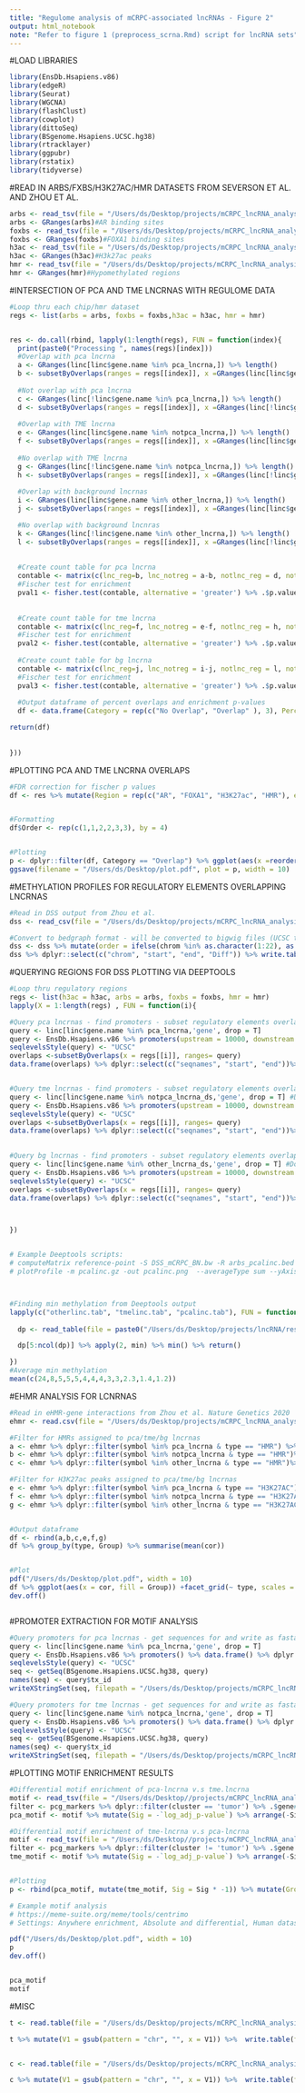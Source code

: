 ```yaml
---
title: "Regulome analysis of mCRPC-associated lncRNAs - Figure 2"
output: html_notebook
note: "Refer to figure 1 (preprocess_scrna.Rmd) script for lncRNA sets"
---
```


#LOAD LIBRARIES
```r
library(EnsDb.Hsapiens.v86)
library(edgeR)
library(Seurat)
library(WGCNA)
library(flashClust)
library(cowplot)
library(dittoSeq)
library(BSgenome.Hsapiens.UCSC.hg38)
library(rtracklayer)
library(ggpubr)
library(rstatix)
library(tidyverse)
```



#READ IN ARBS/FXBS/H3K27AC/HMR DATASETS FROM SEVERSON ET AL. AND ZHOU ET AL. 
```r
arbs <- read_tsv(file = "/Users/ds/Desktop/projects/mCRPC_lncRNA_analysis/data/AR.chip.hg38.bed", col_names = c("chr", "start", "end"))
arbs <- GRanges(arbs)#AR binding sites
foxbs <- read_tsv(file = "/Users/ds/Desktop/projects/mCRPC_lncRNA_analysis/data/FOXA1.chip.hg38.bed", col_names = c("chr", "start", "end"))
foxbs <- GRanges(foxbs)#FOXA1 binding sites
h3ac <- read_tsv(file = "/Users/ds/Desktop/projects/mCRPC_lncRNA_analysis/data/H3K27ac.chip.hg38.bed", col_names = c("chr", "start", "end"))
h3ac <- GRanges(h3ac)#H3k27ac peaks
hmr <- read_tsv(file = "/Users/ds/Desktop/projects/mCRPC_lncRNA_analysis/data/hmr.bed", col_names = c("chr", "start", "end"))
hmr <- GRanges(hmr)#Hypomethylated regions

```


#INTERSECTION OF PCA AND TME LNCRNAS WITH REGULOME DATA 
```r
#Loop thru each chip/hmr dataset
regs <- list(arbs = arbs, foxbs = foxbs,h3ac = h3ac, hmr = hmr)


res <- do.call(rbind, lapply(1:length(regs), FUN = function(index){
  print(paste0("Processing ", names(regs)[index]))
  #Overlap with pca lncrna
  a <- GRanges(linc[linc$gene.name %in% pca_lncrna,]) %>% length()
  b <- subsetByOverlaps(ranges = regs[[index]], x =GRanges(linc[linc$gene.name %in% pca_lncrna,]) ) %>% length()
  
  #Not overlap with pca lncrna
  c <- GRanges(linc[!linc$gene.name %in% pca_lncrna,]) %>% length()
  d <- subsetByOverlaps(ranges = regs[[index]], x =GRanges(linc[!linc$gene.name %in% pca_lncrna,]) ) %>% length()
  
  #Overlap with TME lncrna
  e <- GRanges(linc[linc$gene.name %in% notpca_lncrna,]) %>% length()
  f <- subsetByOverlaps(ranges = regs[[index]], x =GRanges(linc[linc$gene.name %in% notpca_lncrna,]) ) %>% length()
  
  #No overlap with TME lncrna
  g <- GRanges(linc[!linc$gene.name %in% notpca_lncrna,]) %>% length()
  h <- subsetByOverlaps(ranges = regs[[index]], x =GRanges(linc[!linc$gene.name %in% notpca_lncrna,]) ) %>% length()
  
  #Overlap with background lncrnas
  i <- GRanges(linc[linc$gene.name %in% other_lncrna,]) %>% length()
  j <- subsetByOverlaps(ranges = regs[[index]], x =GRanges(linc[linc$gene.name %in% other_lncrna,]) ) %>% length()

  #No overlap with background lncnras
  k <- GRanges(linc[!linc$gene.name %in% other_lncrna,]) %>% length()
  l <- subsetByOverlaps(ranges = regs[[index]], x =GRanges(linc[!linc$gene.name %in% other_lncrna,]) ) %>% length()
  
  
  #Create count table for pca lncrna
  contable <- matrix(c(lnc_reg=b, lnc_notreg = a-b, notlnc_reg = d, notlnc_notreg = c-d), 2, 2, dimnames = list(c("REG", "NREG"),c("LNC", "NLNC")))
  #Fischer test for enrichment
  pval1 <- fisher.test(contable, alternative = 'greater') %>% .$p.value
  
  
  #Create count table for tme lncrna
  contable <- matrix(c(lnc_reg=f, lnc_notreg = e-f, notlnc_reg = h, notlnc_notreg = g-h), 2, 2, dimnames = list(c("REG", "NREG"),c("LNC", "NLNC")))
  #Fischer test for enrichment
  pval2 <- fisher.test(contable, alternative = 'greater') %>% .$p.value
  
  #Create count table for bg lncrna
  contable <- matrix(c(lnc_reg=j, lnc_notreg = i-j, notlnc_reg = l, notlnc_notreg = k-l), 2, 2, dimnames = list(c("REG", "NREG"),c("LNC", "NLNC")))
  #Fischer test for enrichment
  pval3 <- fisher.test(contable, alternative = 'greater') %>% .$p.value
  
  #Output dataframe of percent overlaps and enrichment p-values
  df <- data.frame(Category = rep(c("No Overlap", "Overlap" ), 3), Percent = c((a-b)/a,b/a, (e-f)/e, f/e, (i-j)/i, j/i), Group = rep(c("Prostate-lncRNAs", "TME-lncRNAs", "Other lnRNAs"), each = 2 ), Pval= rep(c(pval1, pval2, pval3), each = 2), Total = rep(c(a,e,i),each = 2 ), Count = c((a-b),b, (e-f), f, (i-j), j), Region = rep(names(regs)[index], 6))

return(df)
  
  
}))


```

#PLOTTING PCA AND TME LNCRNA OVERLAPS
```r


  
#FDR correction for fischer p values
df <- res %>% mutate(Region = rep(c("AR", "FOXA1", "H3K27ac", "HMR"), each = 6))  %>% mutate(Adj.Pval = rep(p.adjust(unique(Pval)), each = 2)) %>% mutate(Sig = ifelse(Adj.Pval< 0.1, 1, 0.1)) %>% mutate(Group = paste0(Group, "\n n=", Total))


#Formatting 
df$Order <- rep(c(1,1,2,2,3,3), by = 4)


#Plotting
p <- dplyr::filter(df, Category == "Overlap") %>% ggplot(aes(x =reorder(Group, -Order), y = Percent, fill = Group)) +facet_grid(~ Region) + geom_col(width = 0.5)  + scale_fill_manual(values = c("darkgreen", "darkred", "navy")) + scale_alpha(range = c(0.5,1)) + ggsignif::geom_signif(y_position = c(0.8,0.8,0.8), annotation = c("ns" ,"*","*"),tip_length = 0.04, xmin = c(1,2,3), xmax = c(1,2,3), step_increase = 5 , textsize = 5) + xlab("Group") + theme_classic() + theme(axis.text.x = element_text( color="black", size=0, angle=45), text = element_text(size = 20))
ggsave(filename = "/Users/ds/Desktop/plot.pdf", plot = p, width = 10)


```


#METHYLATION PROFILES FOR REGULATORY ELEMENTS OVERLAPPING LNCRNAS
```r
#Read in DSS output from Zhou et al. 
dss <- read_csv(file = "/Users/ds/Desktop/projects/mCRPC_lncRNA_analysis/results/DSS_mCRPC_BN.csv", col_names = c("chrom", "start", "end", "Diff", "Stat"),col_types = cols(start = "c", end = "c") )

#Convert to bedgraph format - will be converted to bigwig files (UCSC tools) for deeptools plotting 
dss <- dss %>% mutate(order = ifelse(chrom %in% as.character(1:22), as.numeric(chrom), ifelse(chrom == "X", 23, 24)))  %>% arrange(order, start) %>% mutate(chrom = paste0("chr", chrom)) 
dss %>% dplyr::select(c("chrom", "start", "end", "Diff")) %>% write.table(file = "/Users/ds/Desktop/projects/mCRPC_lncRNA_analysis/results/DSS_mCRPC_BN.bedGraph", sep = "\t", row.names = F, col.names = F, quote = F)
```

#QUERYING REGIONS FOR DSS PLOTTING VIA DEEPTOOLS
```r
#Loop thru regulatory regions 
regs <- list(h3ac = h3ac, arbs = arbs, foxbs = foxbs, hmr = hmr)
lapply(X = 1:length(regs) , FUN = function(i){

#Query pca lncrnas - find promoters - subset regulatory elements overlapped with promoters - output regions as bed file    
query <- linc[linc$gene.name %in% pca_lncrna,'gene', drop = T] 
query <- EnsDb.Hsapiens.v86 %>% promoters(upstream = 10000, downstream = 10000) %>% data.frame() %>% dplyr::filter(gene_id %in% query) %>% GRanges()
seqlevelsStyle(query) <- "UCSC"
overlaps <-subsetByOverlaps(x = regs[[i]], ranges= query)
data.frame(overlaps) %>% dplyr::select(c("seqnames", "start", "end"))%>% write.table( file = paste0("/Users/ds/Desktop/projects/mCRPC_lncRNA_analysis/results/Deeptools/", names(regs)[i], "_pcalinc.bed"), sep = "\t", row.names = F, col.names = F, quote = F)


#Query tme lncrnas - find promoters - subset regulatory elements overlapped with promoters - output regions as bed file    
query <- linc[linc$gene.name %in% notpca_lncrna_ds,'gene', drop = T] #Downsampled to 91 to match number of pca lncrnas
query <- EnsDb.Hsapiens.v86 %>% promoters(upstream = 10000, downstream = 10000) %>% data.frame() %>% dplyr::filter(gene_id %in% query) %>% GRanges()
seqlevelsStyle(query) <- "UCSC"
overlaps <-subsetByOverlaps(x = regs[[i]], ranges= query)
data.frame(overlaps) %>% dplyr::select(c("seqnames", "start", "end"))%>% write.table( file = paste0("/Users/ds/Desktop/projects/mCRPC_lncRNA_analysis/results/Deeptools/", names(regs)[i], "_tmelinc.bed"), sep = "\t", row.names = F, col.names = F, quote = F)
 

#Query bg lncrnas - find promoters - subset regulatory elements overlapped with promoters - output regions as bed file    
query <- linc[linc$gene.name %in% other_lncrna_ds,'gene', drop = T] #Downsampled to 91 to match number of pca lncrnas
query <- EnsDb.Hsapiens.v86 %>% promoters(upstream = 10000, downstream = 10000) %>% data.frame() %>% dplyr::filter(gene_id %in% query) %>% GRanges()
seqlevelsStyle(query) <- "UCSC"
overlaps <-subsetByOverlaps(x = regs[[i]], ranges= query)
data.frame(overlaps) %>% dplyr::select(c("seqnames", "start", "end"))%>% write.table( file = paste0("/Users/ds/Desktop/projects/mCRPC_lncRNA_analysis/results/Deeptools/", names(regs)[i], "_otherlinc.bed"), sep = "\t", row.names = F, col.names = F, quote = F)



})


# Example Deeptools scripts: 
# computeMatrix reference-point -S DSS_mCRPC_BN.bw -R arbs_pcalinc.bed foxbs_pcalinc.bed h3ac_pcalinc.bed hmr_pcalinc.bed --referencePoint center -a 10000 -b 10000 -o pcalinc.gz --sortRegions no
# plotProfile -m pcalinc.gz -out pcalinc.png  --averageType sum --yAxisLabel "Differential methylation" --regionsLabel AR FOXA1 H3K27ac HMR --samplesLabel "Prostate lncRNAs"



#Finding min methylation from Deeptools output
lapply(c("otherlinc.tab", "tmelinc.tab", "pcalinc.tab"), FUN = function(i){
  
  dp <- read_table(file = paste0("/Users/ds/Desktop/projects/lncRNA/results/Deeptools/", i), skip = 1 )

  dp[5:ncol(dp)] %>% apply(2, min) %>% min() %>% return()

})
#Average min methylation
mean(c(24,8,5,5,5,4,4,4,3,3,2.3,1.4,1.2))


```


#EHMR ANALYSIS FOR LCNRNAS
```r

#Read in eHMR-gene interactions from Zhou et al. Nature Genetics 2020
ehmr <- read.csv(file = "/Users/ds/Desktop/projects/mCRPC_lncRNA_analysis/data/ehmr.csv", header = T)

#Filter for HMRs assigned to pca/tme/bg lncrnas
a <- ehmr %>% dplyr::filter(symbol %in% pca_lncrna & type == "HMR") %>% arrange(pval) %>% group_by(symbol) %>% dplyr::slice(1) %>% mutate(Group = "Prostate lncRNAs")
b <- ehmr %>% dplyr::filter(symbol %in% notpca_lncrna & type == "HMR")%>% arrange(pval) %>% group_by(symbol) %>% dplyr::slice(1) %>% mutate(Group = "TME lncRNAs")
c <- ehmr %>% dplyr::filter(symbol %in% other_lncrna & type == "HMR")%>% arrange(pval) %>% group_by(symbol) %>% dplyr::slice(1) %>% mutate(Group = "Other lncRNAs")

#Filter for H3K27ac peaks assigned to pca/tme/bg lncrnas
e <- ehmr %>% dplyr::filter(symbol %in% pca_lncrna & type == "H3K27AC") %>% arrange(pval) %>% group_by(symbol) %>% dplyr::slice(1) %>% mutate(Group = "Prostate lncRNAs")
f <- ehmr %>% dplyr::filter(symbol %in% notpca_lncrna & type == "H3K27AC")%>% arrange(pval) %>% group_by(symbol) %>% dplyr::slice(1) %>% mutate(Group = "TME lncRNAs")
g <- ehmr %>% dplyr::filter(symbol %in% other_lncrna & type == "H3K27AC")%>% arrange(pval) %>% group_by(symbol) %>% dplyr::slice(1) %>% mutate(Group = "Other lncRNAs")


#Output dataframe
df <- rbind(a,b,c,e,f,g) 
df %>% group_by(type, Group) %>% summarise(mean(cor))


#Plot
pdf("/Users/ds/Desktop/plot.pdf", width = 10)
df %>% ggplot(aes(x = cor, fill = Group)) +facet_grid(~ type, scales = 'free') + geom_density(alpha = 0.5) + xlab("Correlation between methylation v.s gene expression") + scale_fill_manual(values = c("darkgreen", "darkred", "navy")) + theme_classic() + theme(axis.text.x = element_text( color="black", size=10, angle=0), text = element_text(size = 20))
dev.off()



```


#PROMOTER EXTRACTION FOR MOTIF ANALYSIS
```r
#Query promoters for pca lncrnas - get sequences for and write as fasta file for each transcript
query <- linc[linc$gene.name %in% pca_lncrna,'gene', drop = T] 
query <- EnsDb.Hsapiens.v86 %>% promoters() %>% data.frame() %>% dplyr::filter(gene_id %in% query) %>% GRanges()
seqlevelsStyle(query) <- "UCSC"
seq <- getSeq(BSgenome.Hsapiens.UCSC.hg38, query)
names(seq) <- query$tx_id
writeXStringSet(seq, filepath = "/Users/ds/Desktop/projects/mCRPC_lncRNA_analysis/data/Motif/pca_lncrna.fa")

#Query promoters for tme lncrnas - get sequences for and write as fasta file for each transcript
query <- linc[linc$gene.name %in% notpca_lncrna,'gene', drop = T] 
query <- EnsDb.Hsapiens.v86 %>% promoters() %>% data.frame() %>% dplyr::filter(gene_id %in% query) %>% GRanges()
seqlevelsStyle(query) <- "UCSC"
seq <- getSeq(BSgenome.Hsapiens.UCSC.hg38, query)
names(seq) <- query$tx_id
writeXStringSet(seq, filepath = "/Users/ds/Desktop/projects/mCRPC_lncRNA_analysis/data/Motif/tme_lncrna.fa")


```


#PLOTTING MOTIF ENRICHMENT RESULTS
```r
#Differential motif enrichment of pca-lncrna v.s tme.lncrna
motif <- read_tsv(file = "/Users/ds/Desktop//projects/mCRPC_lncRNA_analysis/data/Motif/centrimo (5).tsv", col_names = T)#Read in results
filter <- pcg_markers %>% dplyr::filter(cluster == 'tumor') %>% .$gene#Select prostate pcg
pca_motif <- motif %>% mutate(Sig = -`log_adj_p-value`) %>% arrange(-Sig) %>% mutate(TF = gsub(pattern = "_HUMAN.*", replacement = "", x = motif_id)) %>% dplyr::filter(TF %in% c("ANDR","NKX31", filter)) %>% head(n=10) #Top 20 motifs for TF enriched in prostate cells

#Differential motif enrichment of tme-lncrna v.s pca-lncrna
motif <- read_tsv(file = "/Users/ds/Desktop//projects/mCRPC_lncRNA_analysis/data/Motif/centrimo (6).tsv", col_names = T)
filter <- pcg_markers %>% dplyr::filter(cluster != 'tumor') %>% .$gene
tme_motif <- motif %>% mutate(Sig = -`log_adj_p-value`) %>% arrange(-Sig) %>% mutate(TF = gsub(pattern = "_HUMAN.*", replacement = "", x = motif_id)) %>% dplyr::filter(TF %in% c( filter))%>% head(n=10) #Top 20 motifs for TF enriched in TME cells


#Plotting
p <- rbind(pca_motif, mutate(tme_motif, Sig = Sig * -1)) %>% mutate(Group = ifelse(Sig > 0, "PCa lncRNA", "TME lncRNA")) %>% ggplot(aes(y = reorder(TF, Sig), x = Sig, fill = Group)) + geom_col() + xlim(c(-100,100)) + scale_x_continuous(breaks = seq(-100,100,10),labels = seq(-100,100,10) %>% abs()) + ylab("TF Motif") + scale_fill_manual(values = c("darkred", "navy")) + theme_classic() + xlab("-log10(Adj Pvalue)") + theme( text = element_text(size = 20))

# Example motif analysis
# https://meme-suite.org/meme/tools/centrimo
# Settings: Anywhere enrichment, Absolute and differential, Human dataset (HOCOMOCO HUMAN V11 CORE)

pdf("/Users/ds/Desktop/plot.pdf", width = 10)
p
dev.off()


pca_motif
motif

```

#MISC
```r

t <- read.table(file = "/Users/ds/Desktop/projects/mCRPC_lncRNA_analysis/results/DSS_mCRPC_PRAD.bedGraph", sep = "\t")

t %>% mutate(V1 = gsub(pattern = "chr", "", x = V1)) %>%  write.table(file = "/Users/ds/Desktop/projects/mCRPC_lncRNA_analysis/results/DSS_mCRPC_PRAD.bedGraph",quote = F, sep = "\t",row.names = F, col.names = F)


c <- read.table(file = "/Users/ds/Desktop/projects/mCRPC_lncRNA_analysis/results/hg38.chrom.sizes", sep = "\t")

c %>% mutate(V1 = gsub(pattern = "chr", "", x = V1)) %>%  write.table(file = "/Users/ds/Desktop/projects/mCRPC_lncRNA_analysis/results/chrom.sizes",quote = F, sep = "\t",row.names = F, col.names = F)

```


